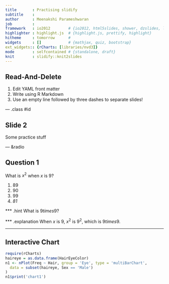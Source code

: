 ```yaml
---
title       : Practising slidify    
subtitle    : 
author      : Meenakshi Parameshwaran
job         : 
framework   : io2012        # {io2012, html5slides, shower, dzslides, landslide, Slidy ...}
highlighter : highlight.js  # {highlight.js, prettify, highlight}
hitheme     : tomorrow      # 
widgets     : []            # {mathjax, quiz, bootstrap}
ext_widgets:: {rCharts: [libraries/nvd3]}
mode        : selfcontained # {standalone, draft}
knit        : slidify::knit2slides
---
```


## Read-And-Delete

1. Edit YAML front matter
2. Write using R Markdown
3. Use an empty line followed by three dashes to separate slides!

--- .class #id 

## Slide 2

Some practice stuff

--- &radio

## Question 1

What is $x^2$ when $x$ is 9?

1. 89
2. 90
3. 99
4. _81_

*** .hint What is $9 times 9$?

*** .explanation When $x$ is 9, $x^2$ is $9^2$, which is $9 times 9$.


---

## Interactive Chart

```r
require(rCharts)
haireye = as.data.frame(HairEyeColor)
n1 <- nPlot(Freq ~ Hair, group = 'Eye', type = 'multiBarChart',
  data = subset(haireye, Sex == 'Male')
)
n1$print('chart1')
```




